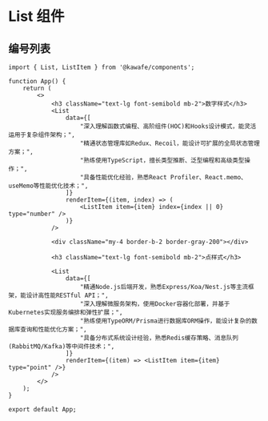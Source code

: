 # List 组件

## 编号列表

```tsx preview
import { List, ListItem } from '@kawafe/components';

function App() {
    return (
        <>
            <h3 className="text-lg font-semibold mb-2">数字样式</h3>
            <List
                data={[
                    "深入理解函数式编程、高阶组件(HOC)和Hooks设计模式，能灵活运用于复杂组件架构；",
                    "精通状态管理库如Redux、Recoil，能设计可扩展的全局状态管理方案；",
                    "熟练使用TypeScript，擅长类型推断、泛型编程和高级类型操作；",
                    "具备性能优化经验，熟悉React Profiler、React.memo、useMemo等性能优化技术；",
                ]}
                renderItem={(item, index) => (
                    <ListItem item={item} index={index || 0} type="number" />
                )}
            />

            <div className="my-4 border-b-2 border-gray-200"></div>

            <h3 className="text-lg font-semibold mb-2">点样式</h3>

            <List
                data={[
                    "精通Node.js后端开发，熟悉Express/Koa/Nest.js等主流框架，能设计高性能RESTful API；",
                    "深入理解微服务架构，使用Docker容器化部署，并基于Kubernetes实现服务编排和弹性扩展；",
                    "熟练使用TypeORM/Prisma进行数据库ORM操作，能设计复杂的数据库查询和性能优化方案；",
                    "具备分布式系统设计经验，熟悉Redis缓存策略、消息队列(RabbitMQ/Kafka)等中间件技术；",
                ]}
                renderItem={(item) => <ListItem item={item} type="point" />}
            />
        </>
    );
}

export default App;